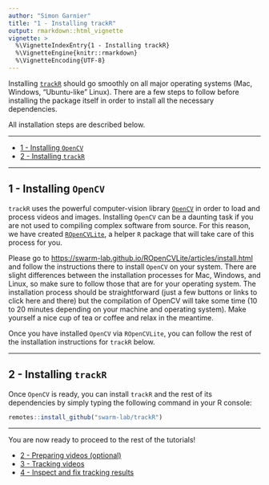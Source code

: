 ```yaml
---
author: "Simon Garnier"
title: "1 - Installing trackR"
output: rmarkdown::html_vignette
vignette: >
  %\VignetteIndexEntry{1 - Installing trackR}
  %\VignetteEngine{knitr::rmarkdown}
  %\VignetteEncoding{UTF-8}
---
```


Installing [`trackR`](https://github.com/swarm-lab/trackR) should go 
smoothly on all major operating systems (Mac, Windows, "Ubuntu-like" Linux). 
There are a few steps to follow before installing the package itself in order to
install all the necessary dependencies. 

All installation steps are described below. 

---

+ [1 - Installing `OpenCV`](#installing-opencv)
+ [2 - Installing `trackR`](#installing-trackr)

---

## 1 - Installing `OpenCV`

`trackR` uses the powerful computer-vision library [`OpenCV`](https://www.opencv.org) 
in order to load and process videos and images. Installing `OpenCV` can be a 
daunting task if you are not used to compiling complex software from source. 
For this reason, we have created [`ROpenCVLite`](https://CRAN.R-project.org/package=ROpenCVLite), 
a helper `R` package that will take care of this process for you.

Please go to [https://swarm-lab.github.io/ROpenCVLite/articles/install.html](https://swarm-lab.github.io/ROpenCVLite/articles/install.html) 
and follow the instructions there to install `OpenCV` on your system. There are 
slight differences between the installation processes for Mac, Windows, and 
Linux, so make sure to follow those that are for your operating system. The 
installation process should be straightforward (just a few buttons or links to 
click here and there) but the compilation of OpenCV will take some time (10 to 
20 minutes depending on your machine and operating system). Make yourself a nice 
cup of tea or coffee and relax in the meantime. 

Once you have installed `OpenCV` via `ROpenCVLite`, you can follow the rest of 
the installation instructions for `trackR` below. 

---

## 2 - Installing `trackR`

Once `OpenCV` is ready, you can install `trackR` and the rest of its dependencies 
by simply typing the following command in your R console: 

```r
remotes::install_github("swarm-lab/trackR")
```

---

You are now ready to proceed to the rest of the tutorials! 

+ [2 - Preparing videos (optional)](https://swarm-lab.github.io/trackR/articles/z2_videoFixer.html)
+ [3 - Tracking videos](https://swarm-lab.github.io/trackR/articles/z3_trackR.html)
+ [4 - Inspect and fix tracking results](https://swarm-lab.github.io/trackR/articles/z4_trackFixer.html)
